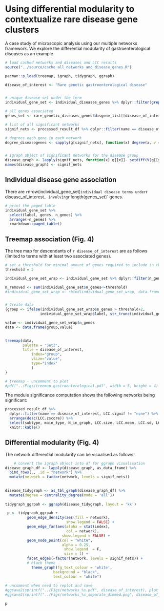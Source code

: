 # Using differential modularity to contextualize rare disease gene clusters

A case study of microscopic analysis using our multiple networks framework. We explore the differential modularity of gastroenterological diseases as an example.


```r

# load cached networks and diseases and LCC results
source("../source/cache_all_networks_and_disease_genes.R")

pacman::p_load(treemap, igraph, tidygraph, ggraph)

disease_of_interest <- "Rare genetic gastroenterological disease" 


# unique disease set under the term
individual_gene_set <- individual_diseases_genes %>% dplyr::filter(grepl(disease_of_interest, roots))

# all genes associated
genes_set <- rare_genetic_diseases_genes$disgene_list[[disease_of_interest]]

# list of all significant networks 
signif_nets <- processed_result_df %>% dplyr::filter(name == disease_of_interest, LCC.signif != "none") %>% arrange(desc(LCC.zscore)) %>% pull(network)

# degrees each gene in each network
degree_diseasegenes <- sapply(g[signif_nets], function(x) degree(x, v = intersect(V(x)$name, genes_set)))


# igraph object of significant networks for the disease group
disease_graph <- lapply(signif_nets, function(x) g[[x]]- setdiff(V(g[[x]])$name, genes_set))
names(disease_graph) <- signif_nets

```

## Individual disease gene association 

There are `r `nrow(individual_gene_set)` individual disease terms under `r disease_of_interest`, involving `r length(genes_set)` genes.

```r
# print the paged table
individual_gene_set %>% 
  select(label, genes, n_genes) %>% 
  arrange(-n_genes) %>%
  rmarkdown::paged_table()
```

## Treemap association (Fig. 4)

The tree map for descendants of `r disease_of_interest` are as follows (limited to terms with at least two associated genes).

```r

# set a threshold for minimal amount of genes required to include in the plotting
threshold = 2

individual_gene_set_wrap <- individual_gene_set %>% dplyr::filter(n_genes >= threshold) %>% select(label, n_genes)

n_removed <- sum(individual_gene_set$n_genes<=threshold)
#individual_gene_set_wrap <- rbind(individual_gene_set_wrap, data.frame(label = sprintf("Other (%i diseases with one or two associated genes)", n_removed), n_genes = n_removed))


# Create data
{group <- ifelse(individual_gene_set_wrap$n_genes > threshold+2, 
                individual_gene_set_wrap$label, str_trunc(individual_gene_set_wrap$label, 50, side = "right"))

value <- individual_gene_set_wrap$n_genes
data <- data.frame(group,value)
 

treemap(data,
        palette = "Set3",   
        title = disease_of_interest,
            index="group",
            vSize="value",
            type="index"
            )
}

# treemap - uncomment to plot
#pdf("../Figs/treemap_gastroenterological.pdf", width = 5, height = 4)
```


The module significance computation shows the following networks being significant:

```r
processed_result_df %>% 
  dplyr::filter(name == disease_of_interest, LCC.signif != "none") %>% 
  arrange(desc(LCC.zscore)) %>%
  select(subtype, main_type, N_in_graph, LCC.size, LCC.mean, LCC.sd, LCC.zscore, correctedPval) %>%
  knitr::kable()
```

## Differential modularity (Fig. 4)

The network differential modularity can be visualised as follows:

```r
    # convert the igraph object into df for ggraph visualisation
disease_graph_df <- lapply(disease_graph, as_data_frame) %>% 
  bind_rows(., .id = "network") %>% 
  mutate(network = factor(network, levels = signif_nets))
    
    
disease_tidygraph <- as_tbl_graph(disease_graph_df) %>% 
  mutate(degree = centrality_degree(mode = 'all'))
    
tidygraph_ggrpah <- ggraph(disease_tidygraph, layout = 'kk')

 p <- tidygraph_ggrpah + 
          geom_edge_density(aes(fill = network),
                            show.legend = FALSE) + 
          geom_edge_fan(aes(alpha = stat(index), 
                            col = network), 
                          show.legend = FALSE) + 
          geom_node_point(col = "white",
                          alpha = 0.25,
                           show.legend  = F, 
                           size = 1) + 
          facet_edges(~factor(network, levels = signif_nets)) + 
          # black theme
            theme_graph(fg_text_colour = 'white', 
                      background = "black",
                      text_colour = "white") 
 
# uncomment when need to replot and save
#ggsave2(sprintf("../Figs/networks_%s.pdf", disease_of_interest), plot = p, width = 10, height = 6)
#ggsave2(sprintf("../Figs/networks_%s_separate_dimmed.png", disease_of_interest), plot = p, width = 10, height = 6) 

p
```

